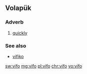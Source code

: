 ==Volapük==

===Adverb===
{{head|vo|adverb}}

# [[quickly]]

===See also===
* [[vifiko]]

[[sw:vifo]]
[[mg:vifo]]
[[pl:vifo]]
[[chr:vifo]]
[[vo:vifo]]